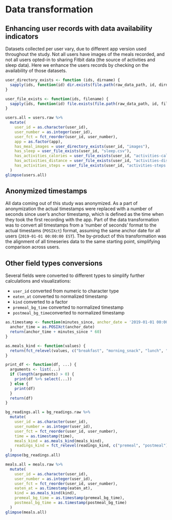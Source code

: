 # Data transformation

## Enhancing user records with data availability indicators

Datasets collected per user vary, due to different app version used throughout the study. Not all users have images of the meals recorded, and not all users opted-in to sharing Fitbit data (the source of activities and sleep data). Here we enhance the users records by checking on the availability of those datasets.

```r
user_directory_exists <- function (ids, dirname) {
  sapply(ids, function(id) dir.exists(file.path(raw_data_path, id, dirname)))
}

user_file_exists <- function(ids, filename) {
  sapply(ids, function(id) file.exists(file.path(raw_data_path, id, filename)))
}

users.all = users.raw %>%
  mutate(
    user_id = as.character(user_id),
    user_number = as.integer(user_id),
    user_fct = fct_reorder(user_id, user_number),
    app = as.factor(app),
    has_meal_images = user_directory_exists(user_id, "images"),
    has_sleep = user_file_exists(user_id, "sleep.csv"),
    has_activities_calories = user_file_exists(user_id, "activities-calories.csv"),
    has_activities_distance = user_file_exists(user_id, "activities-distance.csv"),
    has_activities_steps = user_file_exists(user_id, "activities-steps.csv")
  )
glimpse(users.all)
```

## Anonymized timestamps

All data coming out of this study was anonymized. As a part of anonymization the actual timestamps were replaced with a number of seconds since user's anchor timestamp, which is defined as the time when they took the first recording with the app. Part of the data transformation was to convert all timestamps from a 'number of seconds' format to the actual timestams (`POSIXct`) format, assuming the same anchor date for all users (`2019-01-01 00:00:00 EST`). The by-product of this transformation was the alignment of all timeseries data to the same starting point, simplifying comparison across users.

## Other field types conversions

Several fields were converted to different types to simplify further calculations and visualizations:

* `user_id` converted from numeric to character type
* `eaten_at` converted to normalized timestamp
* `kind` converted to a factor
* `premeal_bg_time` converted to normalized timestamp
* `postmeal_bg_time`converted to normalized timestamp

```r
as.timestamp <- function(minutes_since, anchor_date = '2019-01-01 00:00:00 EST') {
  anchor_time = as.POSIXct(anchor_date)
  return(anchor_time + minutes_since * 60)
}

as.meals_kind <- function(values) {
  return(fct_relevel(values, c("breakfast", "morning_snack", "lunch", "afternoon_snack", "dinner", "after_dinner_snack")))
}

print_df <- function(df, ...) {
  arguments <- list(...)
  if (length(arguments) > 0) {
    print(df %>% select(...))
  } else {
    print(df)
  }
  return(df)
}
```

```r
bg_readings.all = bg_readings.raw %>%
  mutate(
    user_id = as.character(user_id),
    user_number = as.integer(user_id),
    user_fct = fct_reorder(user_id, user_number),
    time = as.timestamp(time), 
    meals_kind = as.meals_kind(meals_kind),
    readings_kind = fct_relevel(readings_kind, c("premeal", "postmeal"))
  )
glimpse(bg_readings.all)
```

```r
meals.all = meals.raw %>%
  mutate(
    user_id = as.character(user_id),
    user_number = as.integer(user_id),
    user_fct = fct_reorder(user_id, user_number),
    eaten_at = as.timestamp(eaten_at),
    kind = as.meals_kind(kind),
    premeal_bg_time = as.timestamp(premeal_bg_time),
    postmeal_bg_time = as.timestamp(postmeal_bg_time)
  )
glimpse(meals.all)
```